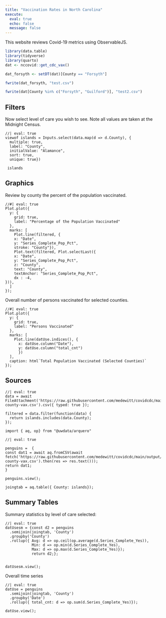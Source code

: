```yaml
---
title: "Vaccination Rates in North Carolina"
execute:
  eval: true
  echo: false
  message: false
---
```


This website reviews Covid-19 metrics using ObservableJS.

```r
library(data.table)
library(tidyverse)
library(quarto)
dat <- nccovid::get_cdc_vax()

dat_forsyth <- setDT(dat)[County == "Forsyth"]

fwrite(dat_forsyth, "test.csv")

fwrite(dat[County %in% c("Forsyth", "Guilford")], "test2.csv")
```

## Filters

Now select level of care you wish to see. Note all values are taken at the Midnight Census.

```ojs
//| eval: true
viewof islands = Inputs.select(data.map(d => d.County), {
  multiple: true, 
  label: "County", 
  initialValue: "Alamance",
  sort: true, 
  unique: true})
  
 islands
```

## Graphics

Review by county the percent of the population vaccinated.

```ojs
//#| eval: true
Plot.plot({
  y: {
    grid: true,
    label: "Percentage of the Population Vaccinated"
  },
  marks: [
    Plot.line(filtered, {
    x: "Date", 
    y: "Series_Complete_Pop_Pct", 
    stroke: "County"}),
    Plot.text(filtered, Plot.selectLast({
    x: "Date",
    y: "Series_Complete_Pop_Pct",
    z: "County",
    text: "County",
    textAnchor: "Series_Complete_Pop_Pct",
    dx : -4,
})),
  ]
});
```

Overall number of persons vaccinated for selected counties.

```ojs
//#| eval: true
Plot.plot({
  y: {
    grid: true,
    label: "Persons Vaccinated"
  },
  marks: [
    Plot.line(datUse.indices(), {
      x: datUse.column("Date"), 
      y: datUse.column("total_cnt")
      })
  ],
  caption: html`Total Population Vaccinated (Selected Counties)`
});
```

## Sources

```ojs
//| eval: true
data = await FileAttachment('https://raw.githubusercontent.com/medewitt/covidcdc/main/output/nc-county-vax.csv').csv({ typed: true });
```

```ojs
filtered = data.filter(function(data) {
  return islands.includes(data.County);
});
```

```ojs
import { aq, op} from "@uwdata/arquero"

```

```ojs
//| eval: true

penguins =  {
const dat1 = await aq.fromCSV(await fetch('https://raw.githubusercontent.com/medewitt/covidcdc/main/output/nc-county-vax.csv').then(res => res.text()));
return dat1;
}

```

```ojs
penguins.view();

```

```ojs

joingtab = aq.table({ County: islands});
```

## Summary Tables

Summary statistics by level of care selected:

```ojs
//| eval: true
datUsesm = {const d2 = penguins
  .semijoin(joingtab, 'County')
  .groupby('County')
  .rollup({ Avg: d => op.ceil(op.average(d.Series_Complete_Yes)),
            Min: d => op.min(d.Series_Complete_Yes),
            Max: d => op.max(d.Series_Complete_Yes)});
            return d2;};
  
```

```ojs
datUsesm.view();
```

Overall time series

```ojs
//| eval: true
datUse = penguins
  .semijoin(joingtab, 'County')
  .groupby('Date')
  .rollup({ total_cnt: d => op.sum(d.Series_Complete_Yes)});

```

```ojs

datUse.view();

```
